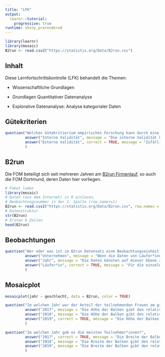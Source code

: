 ```yaml
---
title: "LFK"
output: 
  learnr::tutorial:
    progressive: true
runtime: shiny_prerendered
---
```



```r
library(learnr)
library(mosaic)
B2run <- read.csv2("https://statistix.org/Data/B2run.csv")
```

## Inhalt

Diese Lernfortschrittskontrolle (LFK) behandelt die Themen:

- Wissenschaftliche Grundlagen

- Grundlagen Quantitativer Datenanalyse

- Explorative Datenanalyse: Analyse kategorialer Daten


## Gütekriterien

```r
question("Welches Gütekritierium empirisches Forschung kann durch eine zufällige Stichprobe positiv beeinflusst werden?",
         answer("Interne Validität", message = "Die interne Validität kann durch eine zufällige Zuordnung der Werte der unabhängigen Variablen zu den Untersuchungseinheiten positiv beeinflusst werden."),
         answer("Externe Validität", correct = TRUE, message = "Zufällige Stichproben erlauben zumindest eine Generalisierung auf die Population aus der sie gezogen wurden.")
         )
```


## B2run

Die FOM beteiligt sich seit mehreren Jahren am [B2run Firmenlauf](https://www.b2run.de/run/de/de/infos/was-ist-b2run/index.html), so auch die FOM Dortmund, deren Daten hier vorliegen.

```r
# Paket laden
library(mosaic)
# Daten (aus dem Internet) in R einlesen, 
# Beobachtungsnummer in der 1. Spalte (row.names=1)
B2run <- read.csv2("https://statistix.org/Data/B2run.csv", row.names = 1)
# Datenstruktur
str(B2run)
# Ersten 6 Zeilen
head(B2run)
```


## Beobachtungen

```r
question("Wer oder was ist im B2run Datensatz eine Beobachtungseinheit, d.h., auf welcher Ebene liegen die Daten vor?",
         answer("Unternehmen", message = "Wenn die Daten von Läufer*innen mehrerer Unternehmen vorliegen, könnten diese auf dieser Ebene zusammengefasst werden."),
         answer("Jahr", message = "Die Daten könnten auf dieser Ebene zusammengefasst werden."),
         answer("Läufer*in", correct = TRUE, message = "Für die einzelnen Läufer*innen liegen die Daten eines Laufes vor.")
         )
```


## Mosaicplot

```r
mosaicplot(jahr ~ geschlecht, data = B2run, color = TRUE)
```

```r
question("Im welchen Jahr war der Anteil der teilnehmenden Frauen am größten?",
         answer("2017", message = "Die Höhe der Balken gibt den relativen Anteil der Geschlechter an."),
         answer("2018", message = "Die Höhe der Balken gibt den relativen Anteil der Geschlechter an."),
         answer("2019", correct = TRUE, message = "Die Höhe der Balken gibt den relativen Anteil der Geschlechter an.")
         )
```

```r
question("Im welchen Jahr gab es die meisten Teilnehmer*innen?",
         answer("2017", correct = TRUE, message = "Die Breite der Balken gibt den relativen Anteil der Jahre an."),
         answer("2018", message = "Die Breite der Balken gibt den relativen Anteil der Jahre an."),
         answer("2019", message = "Die Breite der Balken gibt den relativen Anteil der Jahre an.")
         )
```